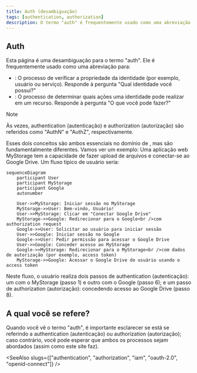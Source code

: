 ```yaml
---
title: Auth (desambiguação)
tags: [authentication, authorization]
description: O termo "auth" é frequentemente usado como uma abreviação para authentication (autenticação) ou authorization (autorização). Esses conceitos estão relacionados, mas são fundamentalmente diferentes.
---
```


## Auth

Esta página é uma desambiguação para o termo "auth". Ele é frequentemente usado como uma abreviação para:

- <Ref slug="authentication" />: O processo de verificar a propriedade da identidade (por exemplo, usuário ou serviço). Responde à pergunta "Qual identidade você possui?"
- <Ref slug="authorization" />: O processo de determinar quais ações uma identidade pode realizar em um recurso. Responde à pergunta "O que você pode fazer?"

> [!Note]
> Às vezes, authentication (autenticação) e authorization (autorização) são referidos como "AuthN" e "AuthZ", respectivamente.

Esses dois conceitos são ambos essenciais no domínio de <Ref slug="iam" />, mas são fundamentalmente diferentes. Vamos ver um exemplo: Uma aplicação web MyStorage tem a capacidade de fazer upload de arquivos e conectar-se ao Google Drive. Um fluxo típico de usuário seria:

```mermaid
sequenceDiagram
    participant User
    participant MyStorage
    participant Google
    autonumber

    User->>MyStorage: Iniciar sessão no MyStorage
    MyStorage->>User: Bem-vindo, Usuário!
    User->>MyStorage: Clicar em "Conectar Google Drive"
    MyStorage->>Google: Redirecionar para o Google<br />com authorization request
    Google->>User: Solicitar ao usuário para iniciar sessão
    User->>Google: Iniciar sessão no Google
    Google->>User: Pedir permissão para acessar o Google Drive
    User->>Google: Conceder acesso ao MyStorage
    Google->>MyStorage: Redirecionar para o MyStorage<br />com dados de autorização (por exemplo, access token)
    MyStorage->>Google: Acessar o Google Drive do usuário usando o access token
```

Neste fluxo, o usuário realiza dois passos de authentication (autenticação): um com o MyStorage (passo 1) e outro com o Google (passo 6); e um passo de authorization (autorização): concedendo acesso ao Google Drive (passo 8).

## A qual você se refere?

Quando você vê o termo "auth", é importante esclarecer se está se referindo a authentication (autenticação) ou authorization (autorização); caso contrário, você pode esperar que ambos os processos sejam abordados (assim como este site faz).

<SeeAlso slugs={["authentication", "authorization", "iam", "oauth-2.0", "openid-connect"]} />